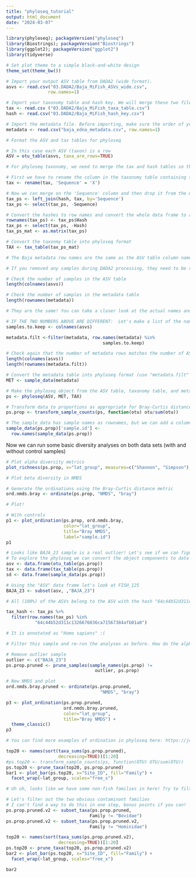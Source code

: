 ```yaml
---
title: "phyloseq_tutorial"
output: html_document
date: "2024-03-07"
---
```


```r
library(phyloseq); packageVersion("phyloseq")
library(Biostrings); packageVersion("Biostrings")
library(ggplot2); packageVersion("ggplot2")
library(tidyverse)

# Set plot theme to a simple black-and-white design
theme_set(theme_bw())
```

```r
# Import your output ASV table from DADA2 (wide format). 
asvs <- read.csv("03.DADA2/Baja_MiFish_ASVs_wide.csv",
                row.names=1)

# Import your taxonomy table and hash key. We will merge these two files to generate a taxonomy table formatted for phyloseq.
tax <- read.csv ("03.DADA2/Baja_MiFish_taxa_table.csv")
hash <- read.csv("03.DADA2/Baja_MiFish_hash_key.csv")

# Import the metadata file. Before importing, make sure the order of your samples in the ASV table matches the order in the metadata table. You can check this in Excel before importing or you can filter tables and edit row names in R, whichever you prefer. I will provide an example of how to do it in R.
metadata <- read.csv("baja_edna_metadata.csv", row.names=1)
```

```r
# Format the ASV and tax tables for phyloseq

# In this case each ASV (taxon) is a row
ASV = otu_table(asvs, taxa_are_rows=TRUE)

# For phyloseq taxonomy, we need to merge the tax and hash tables so that we have a list of hashes with associated taxonomy. 

# First we have to rename the column in the taxonomy table containing the nucleotide sequences.
tax <- rename(tax, 'Sequence' = 'X')

# Now we can merge on the 'Sequence' column and then drop it from the merged data frame
tax_ps <- left_join(hash, tax, by='Sequence')
tax_ps <- select(tax_ps, -Sequence)

# Convert the hashes to row names and convert the whole data frame to a matrix
rownames(tax_ps) <- tax_ps$Hash
tax_ps <- select(tax_ps, -Hash)
tax_ps_mat <- as.matrix(tax_ps)

# Convert the taxonmy table into phyloseq format
TAX <- tax_table(tax_ps_mat)
```

```r
# The Baja metadata row names are the same as the ASV table column names, so we don't need to do any name editing!

# If you removed any samples during DADA2 processing, they need to be removed from the metatdata file too

# Check the number of samples in the ASV table
length(colnames(asvs))

# Check the number of samples in the metadata table
length(rownames(metadata))

# They are the same! You can take a closer look at the actual names and make sure they are identical if you're concerned, otherwise move on to the next step (line 78).

# IF THE TWO NUMBERS ABOVE ARE DIFFERENT:  Let's make a list of the names we want to keep
samples.to.keep <- colnames(asvs)

metadata.filt <-filter(metadata, row.names(metadata) %in%
                                     samples.to.keep)

# Check again that the number of metadata rows matches the number of ASV table columns
length(colnames(asvs))
length(rownames(metadata.filt))

# Convert the metadata table into phyloseq format (use "metadata.filt" instead of "metadata" if you filtered out metadata rows)
MET <- sample_data(metadata)

# Make the phyloseq object from the ASV table, taxonomy table, and metadata table
ps <- phyloseq(ASV, MET, TAX)
```

```r
# Transform data to proportions as appropriate for Bray-Curtis distances
ps.prop <- transform_sample_counts(ps, function(otu) otu/sum(otu))

# The sample_data has sample names as rownames, but we can add a column with the names as well
sample_data(ps.prop)['sample.id'] <-
  row.names(sample_data(ps.prop))
```
Now we can run some basic diversity analyses on both data sets (with and without control samples)

```r
# Plot alpha diversity metrics
plot_richness(ps.prop, x="lat_group", measures=c("Shannon", "Simpson"), color="lat_group")
```

```r
# Plot beta diversity in NMDS

# Generate the ordinations using the Bray-Curtis distance metric
ord.nmds.bray <- ordinate(ps.prop, "NMDS", "bray")

# Plot!

# With controls
p1 <- plot_ordination(ps.prop, ord.nmds.bray, 
                      color="lat_group", 
                      title="Bray NMDS",
                      label="sample.id")
p1

# Looks like BAJA_23 sample is a real outlier! Let's see if we can figure out why
# To explore the phyloseq we can convert the object components to data frames
asv <- data.frame(otu_table(ps.prop))
tax <- data.frame(tax_table(ps.prop))
sd <- data.frame(sample_data(ps.prop))

# Using the "ASV" data frame let's look at FISH_125
BAJA_23 <- subset(asv, ,"BAJA_23")

# All (100%) of the ASVs belong to the ASV with the hash "64c44b52d311c1326676036ca71567384afb01a8". What is the taxonomy of that ASV?

tax_hash <- tax_ps %>% 
  filter(row.names(tax_ps) %in%
           "64c44b52d311c1326676036ca71567384afb01a8")

# It is annotated as "Homo sapiens" :(

# Filter this sample and re-run the analyses as before. How do the alpha and beta diversity charts look now?

# Remove outlier sample
outlier <- c("BAJA_23")
ps.prop.pruned <- prune_samples(sample_names(ps.prop) !=
                                  outlier, ps.prop)

# New NMDS and plot
ord.nmds.bray.pruned <- ordinate(ps.prop.pruned,
                                    "NMDS", "bray")

p3 <- plot_ordination(ps.prop.pruned, 
                      ord.nmds.bray.pruned, 
                      color="lat_group", 
                      title="Bray NMDS") +
  theme_classic()
p3

# You can find more examples of ordination in phyloseq here: https://joey711.github.io/phyloseq/plot_ordination-examples.html
```

```r
top20 <- names(sort(taxa_sums(ps.prop.pruned),
                    decreasing=TRUE))[1:20]
#ps.top20 <- transform_sample_counts(ps, function(OTU) OTU/sum(OTU))
ps.top20 <- prune_taxa(top20, ps.prop.pruned)
bar1 <- plot_bar(ps.top20, x="Site_ID", fill="Family") +
  facet_wrap(~lat_group, scales="free_x")

# Uh oh, looks like we have some non-fish families in here! Try to filter out these taxa and re-run the analyses. You may have to re-filter samples as well.
```
```r
# Let's filter out the two obvious contaminant families
# I can't find a way to do this in one step, bonus points if you can!
ps.prop.pruned.v2 <- subset_taxa(ps.prop.pruned,
                                Family != "Bovidae")
ps.prop.pruned.v2 <- subset_taxa(ps.prop.pruned.v2,
                                Family != "Hominidae")

top20 <- names(sort(taxa_sums(ps.prop.pruned.v2),
                    decreasing=TRUE))[1:20]
ps.top20 <- prune_taxa(top20, ps.prop.pruned.v2)
bar2 <- plot_bar(ps.top20, x="Site_ID", fill="Family") +
  facet_wrap(~lat_group, scales="free_x")

bar2
```